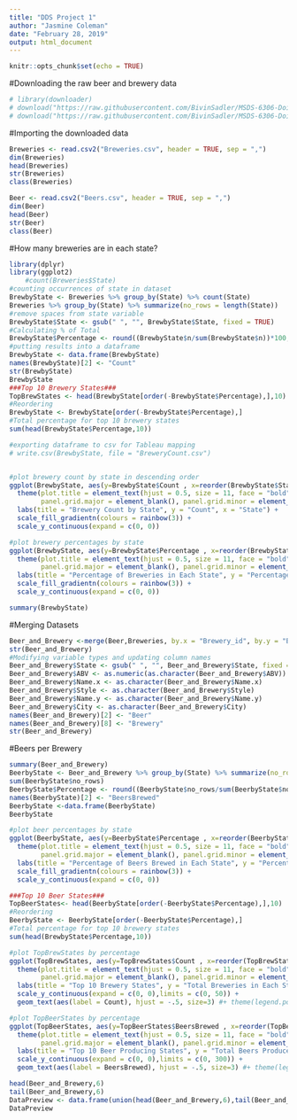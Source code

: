 ```yaml
---
title: "DDS Project 1"
author: "Jasmine Coleman"
date: "February 28, 2019"
output: html_document
---
```


```r
knitr::opts_chunk$set(echo = TRUE)
```

#Downloading the raw beer and brewery data
```r
# library(downloader)
# download("https://raw.githubusercontent.com/BivinSadler/MSDS-6306-Doing-Data-Science/master/Unit%207/Breweries.csv", destfile="Breweries.csv")
# download("https://raw.githubusercontent.com/BivinSadler/MSDS-6306-Doing-Data-Science/master/Unit%207/Beers.csv", destfile="Beers.csv")

```
#Importing the downloaded data
```r
Breweries <- read.csv2("Breweries.csv", header = TRUE, sep = ",")
dim(Breweries)
head(Breweries)
str(Breweries)
class(Breweries)

Beer <- read.csv2("Beers.csv", header = TRUE, sep = ",")
dim(Beer)
head(Beer)
str(Beer)
class(Beer)
```

#How many breweries are in each state?
```r
library(dplyr)
library(ggplot2)
    #count(Breweries$State)
#counting occurrences of state in dataset
BrewbyState <- Breweries %>% group_by(State) %>% count(State)
Breweries %>% group_by(State) %>% summarize(no_rows = length(State))
#remove spaces from state variable
BrewbyState$State <- gsub(" ", "", BrewbyState$State, fixed = TRUE)
#Calculating % of Total
BrewbyState$Percentage <- round((BrewbyState$n/sum(BrewbyState$n))*100,2)
#putting results into a dataframe
BrewbyState <- data.frame(BrewbyState)
names(BrewbyState)[2] <- "Count"
str(BrewbyState)
BrewbyState
###Top 10 Brewery States###
TopBrewStates <- head(BrewbyState[order(-BrewbyState$Percentage),],10)
#Reordering
BrewbyState <- BrewbyState[order(-BrewbyState$Percentage),]
#Total percentage for top 10 brewery states
sum(head(BrewbyState$Percentage,10))

#exporting dataframe to csv for Tableau mapping
# write.csv(BrewbyState, file = "BreweryCount.csv")


#plot brewery count by state in descending order
ggplot(BrewbyState, aes(y=BrewbyState$Count , x=reorder(BrewbyState$State, BrewbyState$Count), fill=Count)) + geom_col() + coord_flip() +
  theme(plot.title = element_text(hjust = 0.5, size = 11, face = "bold"), axis.title = element_text(size = 9, face = "bold"), axis.text.y = element_text(size=6),
        panel.grid.major = element_blank(), panel.grid.minor = element_blank(), panel.background = element_blank(), axis.line.x = element_line(colour = "black")) +
  labs(title = "Brewery Count by State", y = "Count", x = "State") +
  scale_fill_gradientn(colours = rainbow(3)) +
  scale_y_continuous(expand = c(0, 0))

#plot brewery percentages by state
ggplot(BrewbyState, aes(y=BrewbyState$Percentage , x=reorder(BrewbyState$State, BrewbyState$Percentage), fill=Percentage)) + geom_col() + coord_flip() +
  theme(plot.title = element_text(hjust = 0.5, size = 11, face = "bold"), axis.title = element_text(size = 9, face = "bold"), axis.text.y = element_text(size=6),
        panel.grid.major = element_blank(), panel.grid.minor = element_blank(), panel.background = element_blank(), axis.line.x = element_line(colour = "black")) +
  labs(title = "Percentage of Breweries in Each State", y = "Percentage", x = "State") +
  scale_fill_gradientn(colours = rainbow(3)) +
  scale_y_continuous(expand = c(0, 0))

summary(BrewbyState)
```

#Merging Datasets
```r
Beer_and_Brewery <-merge(Beer,Breweries, by.x = "Brewery_id", by.y = "Brew_ID", all.x = TRUE)
str(Beer_and_Brewery)
#Modifying variable types and updating column names
Beer_and_Brewery$State <- gsub(" ", "", Beer_and_Brewery$State, fixed = TRUE)
Beer_and_Brewery$ABV <- as.numeric(as.character(Beer_and_Brewery$ABV))
Beer_and_Brewery$Name.x <- as.character(Beer_and_Brewery$Name.x)
Beer_and_Brewery$Style <- as.character(Beer_and_Brewery$Style)
Beer_and_Brewery$Name.y <- as.character(Beer_and_Brewery$Name.y)
Beer_and_Brewery$City <- as.character(Beer_and_Brewery$City)
names(Beer_and_Brewery)[2] <- "Beer"
names(Beer_and_Brewery)[8] <- "Brewery"
str(Beer_and_Brewery)
```

#Beers per Brewery
```r
summary(Beer_and_Brewery)
BeerbyState <- Beer_and_Brewery %>% group_by(State) %>% summarize(no_rows = length(State))
sum(BeerbyState$no_rows)
BeerbyState$Percentage <- round((BeerbyState$no_rows/sum(BeerbyState$no_rows))*100,2)
names(BeerbyState)[2] <- "BeersBrewed" 
BeerbyState <-data.frame(BeerbyState)
BeerbyState

#plot beer percentages by state
ggplot(BeerbyState, aes(y=BeerbyState$Percentage , x=reorder(BeerbyState$State, BeerbyState$Percentage), fill=Percentage)) + geom_col() + coord_flip() +
  theme(plot.title = element_text(hjust = 0.5, size = 11, face = "bold"), axis.title = element_text(size = 9, face = "bold"), axis.text.y = element_text(size=6),
        panel.grid.major = element_blank(), panel.grid.minor = element_blank(), panel.background = element_blank(), axis.line.x = element_line(colour = "black")) +
  labs(title = "Percentage of Beers Brewed in Each State", y = "Percentage", x = "State") +
  scale_fill_gradientn(colours = rainbow(3)) +
  scale_y_continuous(expand = c(0, 0))

###Top 10 Beer States###
TopBeerStates<- head(BeerbyState[order(-BeerbyState$Percentage),],10)
#Reordering
BeerbyState <- BeerbyState[order(-BeerbyState$Percentage),]
#Total percentage for top 10 brewery states
sum(head(BrewbyState$Percentage,10))

#plot TopBrewStates by percentage
ggplot(TopBrewStates, aes(y=TopBrewStates$Count , x=reorder(TopBrewStates$State, TopBrewStates$Count), fill=-Count)) + geom_col() + coord_flip() +
  theme(plot.title = element_text(hjust = 0.5, size = 11, face = "bold"), axis.title = element_text(size = 9, face = "bold"), axis.text.y = element_text(size=8, face = "bold"), axis.text.x = element_blank(),
        panel.grid.major = element_blank(), panel.grid.minor = element_blank(), panel.background = element_blank(), axis.line.x = element_blank(), axis.ticks.x = element_blank(), legend.position="none") +
  labs(title = "Top 10 Brewery States", y = "Total Breweries in Each State", x = "State") +
  scale_y_continuous(expand = c(0, 0),limits = c(0, 50)) +
  geom_text(aes(label = Count), hjust = -.5, size=3) #+ theme(legend.position="bottom")

#plot TopBeerStates by percentage
ggplot(TopBeerStates, aes(y=TopBeerStates$BeersBrewed , x=reorder(TopBeerStates$State, TopBeerStates$BeersBrewed), fill=-BeersBrewed)) + geom_col() + coord_flip() +
  theme(plot.title = element_text(hjust = 0.5, size = 11, face = "bold"), axis.title = element_text(size = 9, face = "bold"), axis.text.y = element_text(size=8, face = "bold"), axis.text.x = element_blank(),
        panel.grid.major = element_blank(), panel.grid.minor = element_blank(), panel.background = element_blank(), axis.line.x = element_blank(), axis.ticks.x = element_blank(), legend.position="none") +
  labs(title = "Top 10 Beer Producing States", y = "Total Beers Produced", x = "State") + 
  scale_y_continuous(expand = c(0, 0),limits = c(0, 300)) +
  geom_text(aes(label = BeersBrewed), hjust = -.5, size=3) #+ theme(legend.position="bottom")
```

```r
head(Beer_and_Brewery,6)
tail(Beer_and_Brewery,6)
DataPreview <- data.frame(union(head(Beer_and_Brewery,6),tail(Beer_and_Brewery,6)))
DataPreview

```